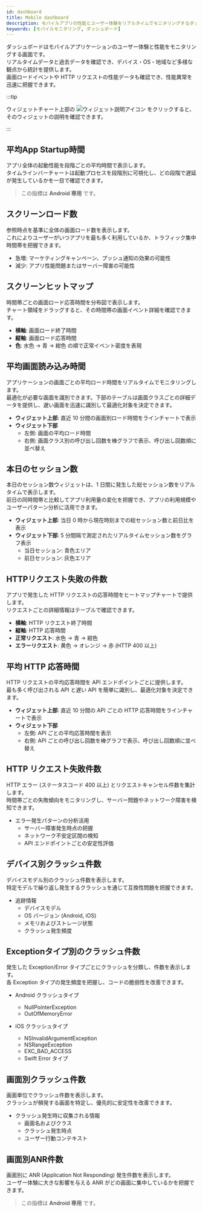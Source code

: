 ```yaml
---
id: dashboard
title: Mobile dashboard
description: モバイルアプリの性能とユーザー体験をリアルタイムでモニタリングするダッシュボードです。
keywords: [モバイルモニタリング, ダッシュボード]
---
```


ダッシュボードはモバイルアプリケーションのユーザー体験と性能をモニタリングする画面です。  
リアルタイムデータと過去データを確認でき、デバイス・OS・地域など多様な観点から統計を提供します。  
画面ロードイベントや HTTP リクエストの性能データも確認でき、性能異常を迅速に把握できます。

:::tip

ウィジェットチャート上部の ![ウィジェット説明アイコン](/img/ico-widget-info.svg) をクリックすると、そのウィジェットの説明を確認できます。

:::

## 平均App Startup時間

アプリ全体の起動性能を段階ごとの平均時間で表示します。  
タイムラインバーチャートは起動プロセスを段階別に可視化し、どの段階で遅延が発生しているかを一目で確認できます。

> この指標は **Android 専用** です。

## スクリーンロード数

参照時点を基準に全体の画面ロード数を表示します。  
これによりユーザーがいつアプリを最も多く利用しているか、トラフィック集中時間帯を把握できます。

- 急増: マーケティングキャンペーン、プッシュ通知の効果の可能性  
- 減少: アプリ性能問題またはサーバー障害の可能性  

## スクリーンヒットマップ

時間帯ごとの画面ロード応答時間を分布図で表示します。  
チャート領域をドラッグすると、その時間帯の画面イベント詳細を確認できます。

- **横軸**: 画面ロード終了時間  
- **縦軸**: 画面ロード応答時間  
- **色**: 水色 → 青 → 紺色 の順で正常イベント密度を表現  

## 平均画面読み込み時間

アプリケーションの画面ごとの平均ロード時間をリアルタイムでモニタリングします。  
最適化が必要な画面を識別できます。下部のテーブルは画面クラスごとの詳細データを提供し、遅い画面を迅速に識別して最適化対象を決定できます。

- **ウィジェット上部**: 直近 10 分間の画面別ロード時間をラインチャートで表示  
- **ウィジェット下部**  
  - 左側: 画面の平均ロード時間  
  - 右側: 画面クラス別の呼び出し回数を棒グラフで表示、呼び出し回数順に並べ替え  

## 本日のセッション数

本日のセッション数ウィジェットは、1 日間に発生した総セッション数をリアルタイムで表示します。  
前日の同時間帯と比較してアプリ利用量の変化を把握でき、アプリの利用規模やユーザーパターン分析に活用できます。

- **ウィジェット上部**: 当日 0 時から現在時刻までの総セッション数と前日比を表示  
- **ウィジェット下部**: 5 分間隔で測定されたリアルタイムセッション数をグラフ表示  
  - 当日セッション: 青色エリア  
  - 前日セッション: 灰色エリア  

## HTTPリクエスト失敗の件数

アプリで発生した HTTP リクエストの応答時間をヒートマップチャートで提供します。  
リクエストごとの詳細情報はテーブルで確認できます。

- **横軸**: HTTP リクエスト終了時間  
- **縦軸**: HTTP 応答時間  
- **正常リクエスト**: 水色 → 青 → 紺色  
- **エラーリクエスト**: 黄色 → オレンジ → 赤 (HTTP 400 以上)  

## 平均 HTTP 応答時間

HTTP リクエストの平均応答時間を API エンドポイントごとに提供します。  
最も多く呼び出される API と遅い API を簡単に識別し、最適化対象を決定できます。

- **ウィジェット上部**: 直近 10 分間の API ごとの HTTP 応答時間をラインチャートで表示  
- **ウィジェット下部**  
  - 左側: API ごとの平均応答時間を表示  
  - 右側: API ごとの呼び出し回数を棒グラフで表示、呼び出し回数順に並べ替え  

## HTTP リクエスト失敗件数

HTTP エラー (ステータスコード 400 以上) とリクエストキャンセル件数を集計します。  
時間帯ごとの失敗傾向をモニタリングし、サーバー問題やネットワーク障害を検知できます。

* エラー発生パターンの分析活用
    - サーバー障害発生時点の把握  
    - ネットワーク不安定区間の検知  
    - API エンドポイントごとの安定性評価  

## デバイス別クラッシュ件数

デバイスモデル別のクラッシュ件数を表示します。  
特定モデルで繰り返し発生するクラッシュを通じて互換性問題を把握できます。  

- 追跡情報
    - デバイスモデル  
    - OS バージョン (Android, iOS)  
    - メモリおよびストレージ状態  
    - クラッシュ発生頻度  

## Exceptionタイプ別のクラッシュ件数

発生した Exception/Error タイプごとにクラッシュを分類し、件数を表示します。  
各 Exception タイプの発生頻度を把握し、コードの脆弱性を改善できます。

- Android クラッシュタイプ
    - NullPointerException  
    - OutOfMemoryError  

- iOS クラッシュタイプ
    - NSInvalidArgumentException  
    - NSRangeException  
    - EXC_BAD_ACCESS  
    - Swift Error タイプ  

## 画面別クラッシュ件数

画面単位でクラッシュ件数を表示します。  
クラッシュが頻発する画面を特定し、優先的に安定性を改善できます。

- クラッシュ発生時に収集される情報
    - 画面名およびクラス  
    - クラッシュ発生時点  
    - ユーザー行動コンテキスト  

## 画面別ANR件数

画面別に ANR (Application Not Responding) 発生件数を表示します。  
ユーザー体験に大きな影響を与える ANR がどの画面に集中しているかを把握できます。

> この指標は **Android 専用** です。